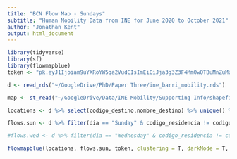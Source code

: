 ```yaml
---
title: "BCN Flow Map - Sundays"
subtitle: "Human Mobility Data from INE for June 2020 to October 2021"
author: "Jonathan Kent"
output: html_document
---
```


```r
library(tidyverse)
library(sf)
library(flowmapblue)
token <- "pk.eyJ1Ijoiam9uYXRoYW5qa2VudCIsImEiOiJja3g3Z3F4Mm0wOTBuMnZuMzExZjg0enB3In0.yAhy3SCJMtYkfgpBGDbrKQ"

d <- read_rds("~/GoogleDrive/PhD/Paper Three/ine_barri_mobility.rds")

map <- st_read("~/GoogleDrive/Data/INE Mobility/Supporting Info/shapefiles_ reas_movilidad/Shapefile_celdas_marzo_2020/celdas_marzo_2020.shp") %>% filter(ID_GRUPO %in% unique(d$codigo_destino)) %>% st_centroid() %>% st_transform("+proj=longlat +ellps=WGS84 +datum=WGS84") 

locations <- d %>% select(codigo_destino,nombre_destino) %>% unique() %>% rename(id = codigo_destino, name = nombre_destino) %>% left_join(tibble(id = map$ID_GRUPO, lat = st_coordinates(map)[,2], lon = st_coordinates(map)[,1]))

flows.sun <- d %>% filter(dia == "Sunday" & codigo_residencia != codigo_destino) %>% group_by(codigo_residencia,codigo_destino) %>% summarise(count = sum(flujo)) %>% rename(origin = codigo_residencia, dest = codigo_destino)

#flows.wed <- d %>% filter(dia == "Wednesday" & codigo_residencia != codigo_destino) %>% group_by(codigo_residencia,codigo_destino) %>% summarise(count = sum(flujo)) %>% rename(origin = codigo_residencia, dest = codigo_destino)

flowmapblue(locations, flows.sun, token, clustering = T, darkMode = T, animation = F)
```
